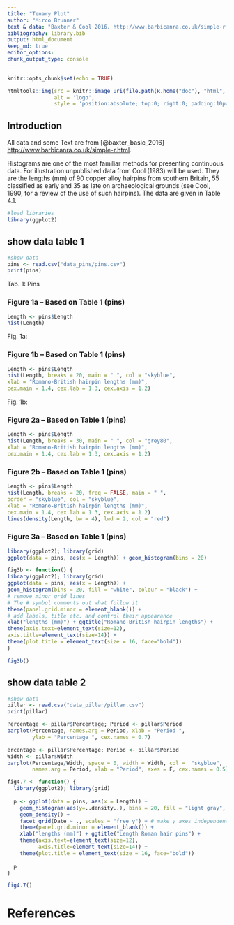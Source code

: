 ```yaml
---
title: "Tenary Plot"
author: "Mirco Brunner"
text & data: "Baxter & Cool 2016. http://www.barbicanra.co.uk/simple-r.html"
bibliography: library.bib
output: html_document
keep_md: true
editor_options: 
chunk_output_type: console
---
```


```r
knitr::opts_chunk$set(echo = TRUE)
```

```r
htmltools::img(src = knitr::image_uri(file.path(R.home("doc"), "html", "logo.jpg")), 
               alt = 'logo', 
               style = 'position:absolute; top:0; right:0; padding:10px;')
```

## Introduction

All data and some Text are from [@baxter_basic_2016] <http://www.barbicanra.co.uk/simple-r.html>.

Histograms are one of the most familiar methods for presenting continuous data.
For illustration unpublished data from Cool (1983) will be used. They are the
lengths (mm) of 90 copper alloy hairpins from southern Britain, 55 classified as
early and 35 as late on archaeological grounds (see Cool, 1990, for a review of the
use of such hairpins). The data are given in Table 4.1.

```r
#load libraries
library(ggplot2)
```


## show data table 1
```r
#show data
pins <- read.csv("data_pins/pins.csv")
print(pins)
```
Tab. 1: Pins


### Figure 1a – Based on Table 1 (pins)

```r
Length <- pins$Length
hist(Length)
```
Fig. 1a:



### Figure 1b – Based on Table 1 (pins)
```r
Length <- pins$Length
hist(Length, breaks = 20, main = " ", col = "skyblue",
xlab = "Romano-British hairpin lengths (mm)",
cex.main = 1.4, cex.lab = 1.3, cex.axis = 1.2)
```
Fig. 1b:

### Figure 2a – Based on Table 1 (pins)
```r
Length <- pins$Length
hist(Length, breaks = 30, main = " ", col = "grey80",
xlab = "Romano-British hairpin lengths (mm)",
cex.main = 1.4, cex.lab = 1.3, cex.axis = 1.2)
```

### Figure 2b – Based on Table 1 (pins)
```r
Length <- pins$Length
hist(Length, breaks = 20, freq = FALSE, main = " ", 
border = "skyblue", col = "skyblue",
xlab = "Romano-British hairpin lengths (mm)",
cex.main = 1.4, cex.lab = 1.3, cex.axis = 1.2)
lines(density(Length, bw = 4), lwd = 2, col = "red")
```

### Figure 3a – Based on Table 1 (pins)

```r
library(ggplot2); library(grid)
ggplot(data = pins, aes(x = Length)) + geom_histogram(bins = 20)
```


```r
fig3b <- function() {
library(ggplot2); library(grid)
ggplot(data = pins, aes(x = Length)) +
geom_histogram(bins = 20, fill = "white", colour = "black") +
# remove minor grid lines
# The # symbol comments out what follow it
theme(panel.grid.minor = element_blank()) +
# add labels, title etc. and control their appearance
xlab("lengths (mm)") + ggtitle("Romano-British hairpin lengths") +
theme(axis.text=element_text(size=12),
axis.title=element_text(size=14)) +
theme(plot.title = element_text(size = 16, face="bold"))
}

fig3b()
```

## show data table 2
```r
#show data
pillar <- read.csv("data_pillar/pillar.csv")
print(pillar)
```



```r
Percentage <- pillar$Percentage; Period <- pillar$Period
barplot(Percentage, names.arg = Period, xlab = "Period ", 
        ylab = "Percentage ", cex.names = 0.7)
```

```r
ercentage <- pillar$Percentage; Period <- pillar$Period 
Width <- pillar$Width
barplot(Percentage/Width, space = 0, width = Width, col =  "skyblue",
        names.arg = Period, xlab = "Period", axes = F, cex.names = 0.5) 
```



```r
fig4.7 <- function() {
  library(ggplot2); library(grid)
  
  p <- ggplot(data = pins, aes(x = Length)) +
    geom_histogram(aes(y=..density..), bins = 20, fill = "light gray", colour = "red") +
    geom_density() +
    facet_grid(Date ~ ., scales = "free_y") + # make y axes independent for all grid elements
    theme(panel.grid.minor = element_blank()) +
    xlab("lengths (mm)") + ggtitle("Length Roman hair pins") +
    theme(axis.text=element_text(size=12),
          axis.title=element_text(size=14)) +
    theme(plot.title = element_text(size = 16, face="bold"))
  
  p
}

fig4.7()

```



# References


